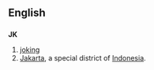 ==English==

==={{abbreviation}}===
'''JK'''

# [[joking]]
#[[Jakarta]], a special district of [[Indonesia]].